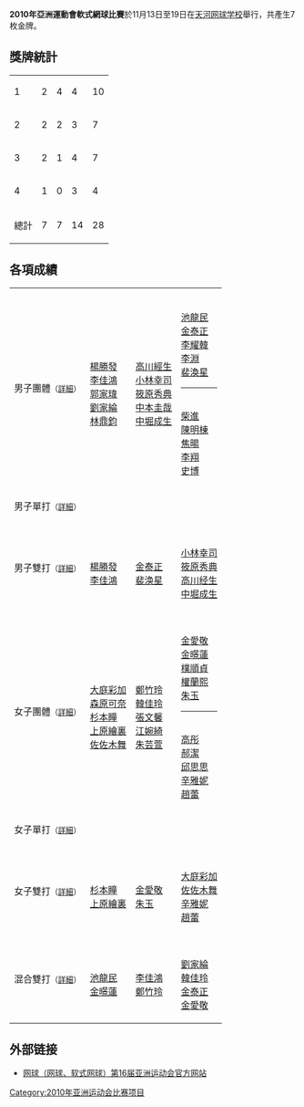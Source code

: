 '''2010年亞洲運動會軟式網球比賽'''於11月13日至19日在[[天河网球学校|天河网球学校]]舉行，共產生7枚金牌。

== 獎牌統計 ==
{| {{RankedMedalTable|class=wikitable sortable}}
|-
| 1 ||align=left| {{flagIOC2team|KOR|2010年亞洲運動會}} || 2 || 4 || 4 || 10
|-
| 2 ||align=left| {{flagIOC2team|TPE|2010年亞洲運動會}} || 2 || 2 || 3 || 7
|-
| 3 ||align=left| {{flagIOC2team|JPN|2010年亞洲運動會}} || 2 || 1 || 4 || 7
|- 
| 4 ||align=left| {{flagIOC2team|CHN|2010年亞洲運動會}} || 1 || 0 || 3 || 4
|- class="sortbottom"
!colspan=2| 總計 || 7 || 7 || 14 || 28
|}

== 各項成績==
{| {{MedalistTable|type=項目|columns=1|labelwidth=180px|style=font-size:small;}} 
|-
| 男子團體<small>（[[2010年亞洲運動會軟式網球比賽-男子團體|詳細]]）</small> 
| {{flagIOC2team|TPE|2010年亞洲運動會|}}<br>[[楊勝發|楊勝發]]<br>[[李佳鴻|李佳鴻]]<br>[[郭家瑋|郭家瑋]]<br>[[劉家綸|劉家綸]]<br>[[林鼎鈞|林鼎鈞]]
| {{flagIOC2team|JPN|2010年亞洲運動會|}}<br>[[高川經生|高川經生]]<br>[[小林幸司|小林幸司]]<br>[[筱原秀典|筱原秀典]]<br>[[中本圭哉|中本圭哉]]<br>[[中堀成生|中堀成生]]
| {{flagIOC2team|KOR|2010年亞洲運動會|}}<br>[[池龍民|池龍民]]<br>[[金泰正|金泰正]]<br>[[李耀韓|李耀韓]]<br>[[李淵|李淵]]<br>[[裴渙星|裴渙星]]<hr />
{{flagIOC2team|CHN|2010年亞洲運動會|}}<br>[[柴進|柴進]]<br>[[陳明棟|陳明棟]]<br>[[焦暘|焦暘]]<br>[[李翔|李翔]]<br>[[史博|史博]]
|-
| 男子單打<small>（[[2010年亞洲運動會軟式網球比賽-男子單打|詳細]]）</small> 
| {{flagIOC2athlete|[[李耀韓|李耀韓]]|KOR|2010年亞洲運動會}}
| {{flagIOC2athlete|[[裴渙星|裴渙星]]|KOR|2010年亞洲運動會}}
| {{flagIOC2athlete|[[楊勝發|楊勝發]]|TPE|2010年亞洲運動會}}
{{flagIOC2athlete|[[中本圭哉|中本圭哉]]|JPN|2010年亞洲運動會}}
|-
| 男子雙打<small>（[[2010年亞洲運動會軟式網球比賽-男子雙打|詳細]]）</small> 
| {{flagIOC2team|TPE|2010年亞洲運動會|}}<br>[[楊勝發|楊勝發]]<br>[[李佳鴻|李佳鴻]]
| {{flagIOC2team|KOR|2010年亞洲運動會|}}<br>[[金泰正|金泰正]]<br>[[裴涣星|裴涣星]]
| {{flagIOC2team|JPN|2010年亞洲運動會|}}<br>[[小林幸司|小林幸司]]<br>[[筱原秀典|筱原秀典]]
{{flagIOC2team|JPN|2010年亞洲運動會|}}<br>[[高川经生|高川经生]]<br>[[中堀成生|中堀成生]]
|-
| 女子團體<small>（[[2010年亞洲運動會軟式網球比賽-女子團體|詳細]]）</small> 
| {{flagIOC2team|JPN|2010年亞洲運動會|}}<br>[[大庭彩加|大庭彩加]]<br>[[森原可奈|森原可奈]]<br>[[杉本瞳|杉本瞳]]<br>[[上原繪裏|上原繪裏]]<br>[[佐佐木舞|佐佐木舞]]
| {{flagIOC2team|TPE|2010年亞洲運動會|}}<br>[[鄭竹玲|鄭竹玲]]<br>[[韓佳玲|韓佳玲]]<br>[[張文馨|張文馨]]<br>[[江婉綺|江婉綺]]<br>[[朱芸萱|朱芸萱]]
| {{flagIOC2team|KOR|2010年亞洲運動會|}}<br>[[金愛敬|金愛敬]]<br>[[金暻蓮|金暻蓮]]<br>[[樸順貞|樸順貞]]<br>[[權蘭熙|權蘭熙]]<br>[[朱玉|朱玉]]<hr />
{{flagIOC2team|CHN|2010年亞洲運動會|}}<br>[[高彤|高彤]]<br>[[郝潔|郝潔]]<br>[[邱思思|邱思思]]<br>[[辛雅妮|辛雅妮]]<br>[[趙蕾|趙蕾]]
|-
| 女子單打<small>（[[2010年亞洲運動會軟式網球比賽-女子單打|詳細]]）</small> 
| {{flagIOC2athlete|[[趙蕾|趙蕾]]|CHN|2010年亞洲運動會}}
| {{flagIOC2athlete|[[金愛敬|金愛敬]]|KOR|2010年亞洲運動會}}
| {{flagIOC2athlete|[[江婉绮|江婉绮]]|TPE|2010年亞洲運動會}}
{{flagIOC2athlete|[[金暻蓮|金暻蓮]]|KOR|2010年亞洲運動會}}
|-
| 女子雙打<small>（[[2010年亞洲運動會軟式網球比賽-女子雙打|詳細]]）</small> 
| {{flagIOC2team|JPN|2010年亞洲運動會|}}<br>[[杉本瞳|杉本瞳]]<br>[[上原繪裏|上原繪裏]]
| {{flagIOC2team|KOR|2010年亞洲運動會|}}<br>[[金愛敬|金愛敬]]<br>[[朱玉|朱玉]]
| {{flagIOC2team|JPN|2010年亞洲運動會|}}<br>[[大庭彩加|大庭彩加]]<br>[[佐佐木舞|佐佐木舞]]
{{flagIOC2team|CHN|2010年亞洲運動會|}}<br>[[辛雅妮|辛雅妮]]<br>[[趙蕾|趙蕾]]
|-
| 混合雙打<small>（[[2010年亞洲運動會軟式網球比賽-混合雙打|詳細]]）</small> 
| {{flagIOC2team|KOR|2010年亞洲運動會}}<br>[[池龍民|池龍民]]<br>[[金暻蓮|金暻蓮]]
| {{flagIOC2team|TPE|2010年亞洲運動會|}}<br>[[李佳鴻|李佳鴻]]<br>[[鄭竹玲|鄭竹玲]]
| {{flagIOC2team|TPE|2010年亞洲運動會|}}<br>[[劉家綸|劉家綸]]<br>[[韓佳玲|韓佳玲]]
{{flagIOC2team|KOR|2010年亞洲運動會|}}<br>[[金泰正|金泰正]]<br>[[金愛敬|金愛敬]]
|}

== 外部链接 ==
*[http://www.gz2010.cn/08/0304/16/4673TPJA00780015.html 网球（网球、软式网球）第16届亚洲运动会官方网站]{{Wayback|url=http://www.gz2010.cn/08/0304/16/4673TPJA00780015.html |date=20190616131417 }}

{{2010年亞洲運動會項目}}
{{亞洲運動會軟式網球比賽}}
[[Category:2010年亚洲运动会比赛项目|Category:2010年亚洲运动会比赛项目]]